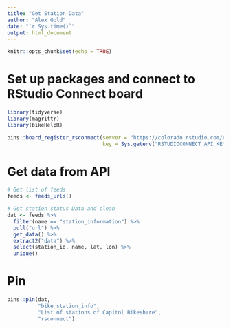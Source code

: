 ```yaml
---
title: "Get Station Data"
author: "Alex Gold"
date: "`r Sys.time()`"
output: html_document
---
```


```r
knitr::opts_chunk$set(echo = TRUE)
```

# Set up packages and connect to RStudio Connect board
```r
library(tidyverse)
library(magrittr)
library(bikeHelpR)

pins::board_register_rsconnect(server = "https://colorado.rstudio.com/rsc",
                               key = Sys.getenv("RSTUDIOCONNECT_API_KEY"))
```

# Get data from API
```r
# Get list of feeds
feeds <- feeds_urls()

# Get station status Data and clean
dat <- feeds %>% 
  filter(name == "station_information") %>%
  pull("url") %>%
  get_data() %>%
  extract2("data") %>%
  select(station_id, name, lat, lon) %>%
  unique()
```

# Pin
```r
pins::pin(dat, 
          "bike_station_info", 
          "List of stations of Capitol Bikeshare", 
          "rsconnect")
```

